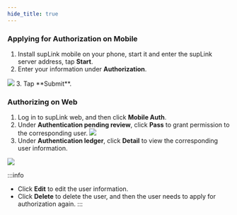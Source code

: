 ```yaml
---
hide_title: true
---
```


### Applying for Authorization on Mobile

1. Install supLink mobile on your phone, start it and enter the supLink server address, tap **Start**.
2. Enter your information under **Authorization**. <br />
<img className="image-zoom" src="https://wordpressfreezonex.oss-accelerate.aliyuncs.com/supLink/51.png" />
3. Tap **Submit**.

### Authorizing on Web

1. Log in to supLink web, and then click **Mobile Auth**.
2. Under **Authentication pending review**, click **Pass** to grant permission to the corresponding user.
![](https://wordpressfreezonex.oss-accelerate.aliyuncs.com/supLink/52.png)
3. Under **Authentication ledger**, click **Detail** to view the corresponding user information.<br />
<img className="image-zoom" src="https://wordpressfreezonex.oss-accelerate.aliyuncs.com/supLink/53.png" />

:::info
- Click **Edit** to edit the user information.
- Click **Delete** to delete the user, and then the user needs to apply for authorization again.
:::



